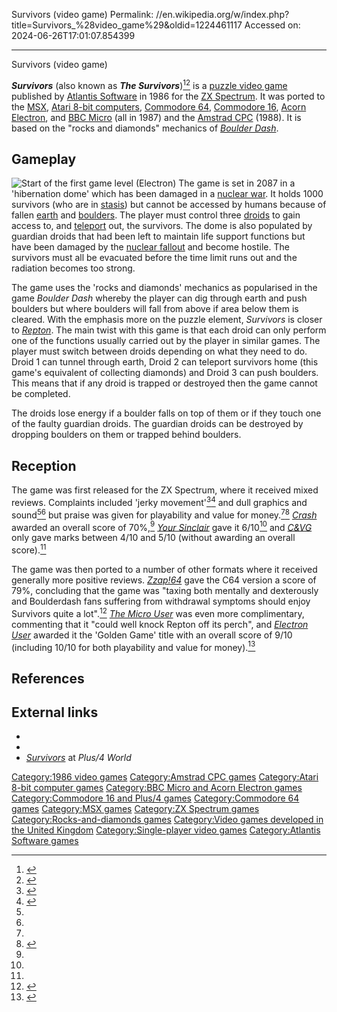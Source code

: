 Survivors (video game)
Permalink: //en.wikipedia.org/w/index.php?title=Survivors_%28video_game%29&oldid=1224461117
Accessed on: 2024-06-26T17:01:07.854399



------
Survivors (video game)
{{for|the game from Synapse Software|Survivor (1982 video game)}}
{{Infobox video game
|title = Survivors
|image = Survivors cover.jpg
|developer = Glynn Carey
|publisher = [[Atlantis Software|Atlantis]]
|designer = 
|engine = 
|released = '''1986:''' Spectrum<br />'''1987:''' Atari, BBC, C64, C16, Electron, MSX<br />'''1988:''' Amstrad
|genre = [[Puzzle video game|Puzzle]]
|modes = [[Single-player]]
|platforms = [[Acorn Electron]], [[Atari 8-bit]], [[BBC Micro]], [[Commodore 16|C16]]/[[Commodore Plus/4|+4]], [[Commodore 64]], [[MSX]], [[ZX Spectrum]]
}}

'''''Survivors''''' (also known as '''''The Survivors''''')<ref name="WOS">{{Cite web|url=http://www.worldofspectrum.org/infoseekid.cgi?id=0005083|title = World of Spectrum - Survivors}}</ref><ref name="C16 screen">{{Cite web |title=The Survivors |url=http://plus4world.powweb.com/dl/screenshots/s/survivors_title.gif}}</ref> is a [[puzzle video game]] published by [[Atlantis Software]] in 1986 for the [[ZX Spectrum]]. It was ported to the [[MSX]], [[Atari 8-bit computers]], [[Commodore 64]], [[Commodore 16]], [[Acorn Electron]], and [[BBC Micro]] (all in 1987) and the [[Amstrad CPC]] (1988). It is based on the "rocks and diamonds" mechanics of ''[[Boulder Dash (video game)|Boulder Dash]]''.

==Gameplay==
[[Image:Survivors elk.gif|thumb|left|Start of the first game level (Electron)]]
The game is set in 2087 in a 'hibernation dome' which has been damaged in a [[nuclear war]]. It holds 1000 survivors (who are in [[Stasis (fiction)|stasis]]) but cannot be accessed by humans because of fallen [[soil|earth]] and [[boulder]]s. The player must control three [[android (robot)|droids]] to gain access to, and [[Teleportation|teleport]] out, the survivors. The dome is also populated by guardian droids that had been left to maintain life support functions but have been damaged by the [[nuclear fallout]] and become hostile. The survivors must all be evacuated before the time limit runs out and the radiation becomes too strong.

The game uses the 'rocks and diamonds' mechanics as popularised in the game ''Boulder Dash'' whereby the player can dig through earth and push boulders but where boulders will fall from above if area below them is cleared. With the emphasis more on the puzzle element, ''Survivors'' is closer to ''[[Repton (video game)|Repton]]''. The main twist with this game is that each droid can only perform one of the functions usually carried out by the player in similar games. The player must switch between droids depending on what they need to do. Droid 1 can tunnel through earth, Droid 2 can teleport survivors home (this game's equivalent of collecting diamonds) and Droid 3 can push boulders. This means that if any droid is trapped or destroyed then the game cannot be completed.

The droids lose energy if a boulder falls on top of them or if they touch one of the faulty guardian droids. The guardian droids can be destroyed by dropping boulders on them or trapped behind boulders.

==Reception==
The game was first released for the ZX Spectrum, where it received mixed reviews. Complaints included 'jerky movement'<ref name="C&VG">{{Cite web |title="Survivors", C&VG, Issue 64 |url=http://www.worldofspectrum.org/showmag.cgi?mag=C+VG/Issue064/Pages/CVG06400045.jpg}}</ref><ref name="Crash">{{Cite web |title="Survivors", Crash, Issue 37, February 1987 |url=http://www.worldofspectrum.org/showmag.cgi?mag=Crash/Issue37/Pages/Crash3700122.jpg}}</ref> and dull graphics and sound<ref name="C&VG" /><ref name="Crash" /> but praise was given for playability and value for money.<ref name="Crash" /><ref name="Your Sinclair">{{Cite web |title="Survivors", Your Sinclair, Issue 14 |url=http://www.worldofspectrum.org/showmag.cgi?mag=YourSinclair/Issue14/Pages/YourSinclair1400077.jpg}}</ref> ''[[Crash (magazine)|Crash]]'' awarded an overall score of 70%,<ref name="Crash" /> ''[[Your Sinclair]]'' gave it 6/10<ref name="Your Sinclair" /> and ''[[Computer and Video Games|C&VG]]'' only gave marks between 4/10 and 5/10 (without awarding an overall score).<ref name="C&VG" />

The game was then ported to a number of other formats where it received generally more positive reviews. ''[[Zzap!64]]'' gave the C64 version a score of 79%, concluding that the game was "taxing both mentally and dexterously and Boulderdash fans suffering from withdrawal symptoms should enjoy Survivors quite a lot".<ref name="Zzap!64">{{Cite web |title="Survivors", Zzap!64, Issue 33, Christmas 1987 |url=http://www.zzap64.co.uk/cgi-bin/displaypage.pl?issue=033&page=179&thumbstart=0&magazine=zzap&check=1}}</ref> ''[[The Micro User]]'' was even more complimentary, commenting that it "could well knock Repton off its perch", and ''[[Electron User]]'' awarded it the 'Golden Game' title with an overall score of 9/10 (including 10/10 for both playability and value for money).<ref name="Electron User">{{cite web | url=http://www.retroalphabet.com/game.asp?Game_Name=SURVIVORS | title=SURVIVORS – 1987 | accessdate=March 28, 2012 | archiveurl=https://web.archive.org/web/20110715174933/http://www.retroalphabet.com/game.asp?Game_Name=SURVIVORS | archivedate=July 15, 2011}}</ref>

==References==
{{reflist}}

==External links==
*{{WoS game|id=5083}}
*{{lemon64 game|id=2576}}
*[http://plus4world.powweb.com/software/Survivors ''Survivors''] at ''Plus/4 World''

[[Category:1986 video games]]
[[Category:Amstrad CPC games]]
[[Category:Atari 8-bit computer games]]
[[Category:BBC Micro and Acorn Electron games]]
[[Category:Commodore 16 and Plus/4 games]]
[[Category:Commodore 64 games]]
[[Category:MSX games]]
[[Category:ZX Spectrum games]]
[[Category:Rocks-and-diamonds games]]
[[Category:Video games developed in the United Kingdom]]
[[Category:Single-player video games]]
[[Category:Atlantis Software games]]